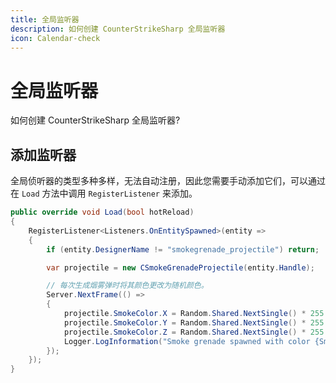 ```yaml
---
title: 全局监听器
description: 如何创建 CounterStrikeSharp 全局监听器
icon: Calendar-check
---
```


# 全局监听器

如何创建 CounterStrikeSharp 全局监听器?

## 添加监听器

全局侦听器的类型多种多样，无法自动注册，因此您需要手动添加它们，可以通过在 `Load` 方法中调用 `RegisterListener` 来添加。

```csharp
public override void Load(bool hotReload)
{
    RegisterListener<Listeners.OnEntitySpawned>(entity =>
    {
        if (entity.DesignerName != "smokegrenade_projectile") return;

        var projectile = new CSmokeGrenadeProjectile(entity.Handle);

        // 每次生成烟雾弹时将其颜色更改为随机颜色。
        Server.NextFrame(() =>
        {
            projectile.SmokeColor.X = Random.Shared.NextSingle() * 255.0f;
            projectile.SmokeColor.Y = Random.Shared.NextSingle() * 255.0f;
            projectile.SmokeColor.Z = Random.Shared.NextSingle() * 255.0f;
            Logger.LogInformation("Smoke grenade spawned with color {SmokeColor}", projectile.SmokeColor);
        });
    });
}
```
